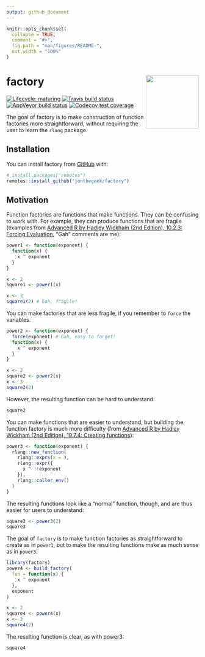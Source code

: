 ```yaml
---
output: github_document
---
```


<!-- README.md is generated from README.Rmd. Please edit that file -->

```r
knitr::opts_chunk$set(
  collapse = TRUE,
  comment = "#>",
  fig.path = "man/figures/README-",
  out.width = "100%"
)
```
# factory <img src='man/figures/factory.png' align="right" height="138.5" />

<!-- badges: start -->
[![Lifecycle: maturing](https://img.shields.io/badge/lifecycle-maturing-blue.svg)](https://www.tidyverse.org/lifecycle/#maturing)
[![Travis build status](https://travis-ci.org/jonthegeek/factory.svg?branch=master)](https://travis-ci.org/jonthegeek/factory)
[![AppVeyor build status](https://ci.appveyor.com/api/projects/status/github/jonthegeek/factory?branch=master&svg=true)](https://ci.appveyor.com/project/jonthegeek/factory)
[![Codecov test coverage](https://codecov.io/gh/jonthegeek/factory/branch/master/graph/badge.svg)](https://codecov.io/gh/jonthegeek/factory?branch=master)
<!-- badges: end -->

The goal of factory is to make construction of function factories more straightforward, without requiring the user to learn the `rlang` package.

## Installation

You can install factory from [GitHub](https://github.com/) with:

``` r
# install.packages("remotes")
remotes::install_github("jonthegeek/factory")
```

## Motivation

Function factories are functions that make functions. They can be confusing to work with. For example, they can produce functions that are fragile (examples from [Advanced R by Hadley Wickham (2nd Edition), 10.2.3: Forcing Evaluation](https://adv-r.hadley.nz/function-factories.html#forcing-evaluation), "Gah" comments are me):

```r
power1 <- function(exponent) {
  function(x) {
    x ^ exponent
  }
}

x <- 2
square1 <- power1(x)

x <- 3
square1(2) # Gah, fragile!
```

You can make factories that are less fragile, if you remember to `force` the variables.

```r
power2 <- function(exponent) {
  force(exponent) # Gah, easy to forget!
  function(x) {
    x ^ exponent
  }
}

x <- 2
square2 <- power2(x)
x <- 3
square2(2)
```

However, the resulting function can be hard to understand:

```r
square2
```

You can make functions that are easier to understand, but building the function factory is much more difficulty (from [Advanced R by Hadley Wickham (2nd Edition), 19.7.4: Creating functions](https://adv-r.hadley.nz/quasiquotation.html#new-function)): 

```r
power3 <- function(exponent) {
  rlang::new_function(
    rlang::exprs(x = ), 
    rlang::expr({
      x ^ !!exponent
    }), 
    rlang::caller_env()
  )
}
```

The resulting functions look like a "normal" function, though, and are thus easier for users to understand:

```r
square3 <- power3(2)
square3
```

The goal of `factory` is to make function factories as straightforward to create as in `power1`, but to make the resulting functions make as much sense as in `power3`:

```r
library(factory)
power4 <- build_factory(
  fun = function(x) {
    x ^ exponent
  },
  exponent
)

x <- 2
square4 <- power4(x)
x <- 3
square4(2)
```

The resulting function is clear, as with power3:

```r
square4
```
